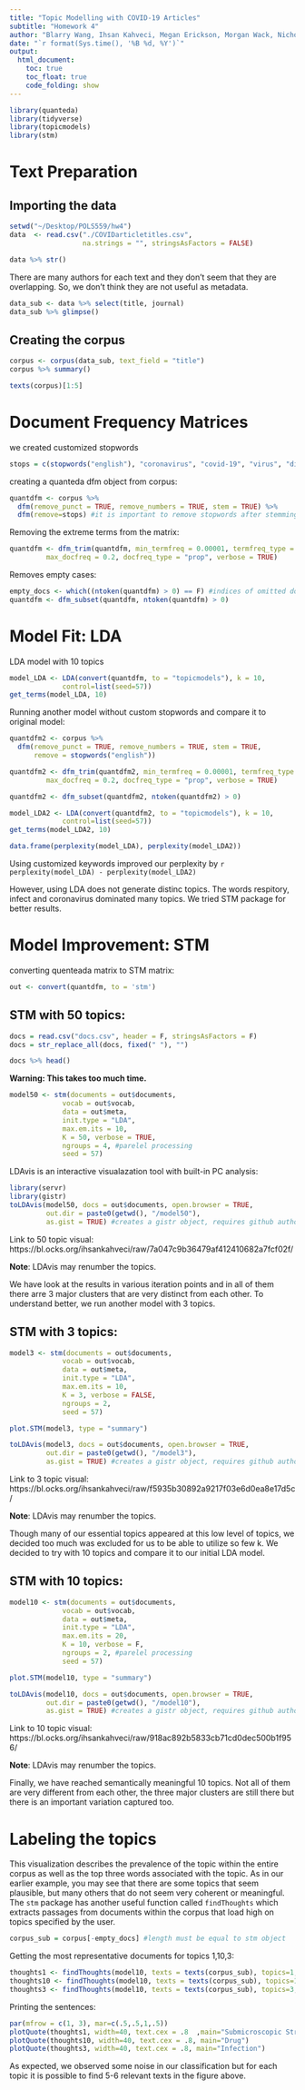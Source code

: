 ```yaml
---
title: "Topic Modelling with COVID-19 Articles"
subtitle: "Homework 4"
author: "Blarry Wang, Ihsan Kahveci, Megan Erickson, Morgan Wack, Nicholas Wittstock"
date: "`r format(Sys.time(), '%B %d, %Y')`"
output: 
  html_document:
    toc: true
    toc_float: true
    code_folding: show
---
```


```r
library(quanteda)
library(tidyverse)
library(topicmodels)
library(stm)
```

# Text Preparation

## Importing the data

```r
setwd("~/Desktop/POLS559/hw4")
data  <- read.csv("./COVIDarticletitles.csv", 
                  na.strings = "", stringsAsFactors = FALSE)
```

```r
data %>% str()
```

There are many authors for each text and they don't seem that they are overlapping. So, we don't think they are not useful as metadata.

```r
data_sub <- data %>% select(title, journal)
data_sub %>% glimpse()
```

## Creating the corpus

```r
corpus <- corpus(data_sub, text_field = "title")
corpus %>% summary()
```

```r
texts(corpus)[1:5]
```

# Document Frequency Matrices

we created customized stopwords
```r
stops = c(stopwords("english"), "coronavirus", "covid-19", "virus", "diseas")
```

creating a quanteda dfm object from corpus:

```r
quantdfm <- corpus %>% 
  dfm(remove_punct = TRUE, remove_numbers = TRUE, stem = TRUE) %>% 
  dfm(remove=stops) #it is important to remove stopwords after stemming 
```

Removing the extreme terms from the matrix:

```r
quantdfm <- dfm_trim(quantdfm, min_termfreq = 0.00001, termfreq_type = "prop",
         max_docfreq = 0.2, docfreq_type = "prop", verbose = TRUE)
```

Removes empty cases:

```r
empty_docs <- which((ntoken(quantdfm) > 0) == F) #indices of omitted docs
quantdfm <- dfm_subset(quantdfm, ntoken(quantdfm) > 0)
```

# Model Fit: LDA

LDA model with 10 topics

```r
model_LDA <- LDA(convert(quantdfm, to = "topicmodels"), k = 10,
             control=list(seed=57)) 
get_terms(model_LDA, 10)
```

Running another model without custom stopwords and compare it to original model:

```r
quantdfm2 <- corpus %>% 
  dfm(remove_punct = TRUE, remove_numbers = TRUE, stem = TRUE,
      remove = stopwords("english"))

quantdfm2 <- dfm_trim(quantdfm2, min_termfreq = 0.00001, termfreq_type = "prop",
         max_docfreq = 0.2, docfreq_type = "prop", verbose = TRUE)

quantdfm2 <- dfm_subset(quantdfm2, ntoken(quantdfm2) > 0)
```

```r
model_LDA2 <- LDA(convert(quantdfm2, to = "topicmodels"), k = 10,
             control=list(seed=57)) 
get_terms(model_LDA2, 10)
```

```r
data.frame(perplexity(model_LDA), perplexity(model_LDA2))
```

Using customized keywords improved our perplexity by `r perplexity(model_LDA) - perplexity(model_LDA2)`

However, using LDA does not generate distinc topics. The words respitory, infect and coronavirus dominated many topics. We tried STM package for better results. 

# Model Improvement: STM 

converting quenteada matrix to STM matrix:

```r
out <- convert(quantdfm, to = 'stm')
```



## STM with 50 topics:
```r
docs = read.csv("docs.csv", header = F, stringsAsFactors = F)
docs = str_replace_all(docs, fixed(" "), "")

docs %>% head()
```

**Warning: This takes too much time.**

```r
model50 <- stm(documents = out$documents,
             vocab = out$vocab,
             data = out$meta,
             init.type = "LDA",
             max.em.its = 10,
             K = 50, verbose = TRUE,
             ngroups = 4, #parelel processing 
             seed = 57)
```

LDAvis is an interactive visualazation tool with built-in PC analysis:

```r
library(servr)
library(gistr)
toLDAvis(model50, docs = out$documents, open.browser = TRUE,
         out.dir = paste0(getwd(), "/model50"),
         as.gist = TRUE) #creates a gistr object, requires github authorization
```

Link to 50 topic visual:
https://bl.ocks.org/ihsankahveci/raw/7a047c9b36479af412410682a7fcf02f/

**Note**: LDAvis may renumber the topics.

We have look at the results in various iteration points and in all of them there arre 3 major clusters that are very distinct from each other. To understand better, we run another model with 3 topics.


## STM with 3 topics:

```r
model3 <- stm(documents = out$documents,
             vocab = out$vocab,
             data = out$meta,
             init.type = "LDA",
             max.em.its = 10,
             K = 3, verbose = FALSE,
             ngroups = 2,
             seed = 57)
```


```r
plot.STM(model3, type = "summary")
```

```r
toLDAvis(model3, docs = out$documents, open.browser = TRUE,
         out.dir = paste0(getwd(), "/model3"),
         as.gist = TRUE) #creates a gistr object, requires github authorization
```

Link to 3 topic visual:
https://bl.ocks.org/ihsankahveci/raw/f5935b30892a9217f03e6d0ea8e17d5c/

**Note**: LDAvis may renumber the topics.

Though many of our essential topics appeared at this low level of topics, we decided too much was excluded for us to be able to utilize so few k. We decided to try with 10 topics and compare it to our initial LDA model.


## STM with 10 topics: 

```r
model10 <- stm(documents = out$documents,
             vocab = out$vocab,
             data = out$meta,
             init.type = "LDA",
             max.em.its = 20,
             K = 10, verbose = F,
             ngroups = 2, #parelel processing 
             seed = 57)
```

```r
plot.STM(model10, type = "summary")
```


```r
toLDAvis(model10, docs = out$documents, open.browser = TRUE,
         out.dir = paste0(getwd(), "/model10"),
         as.gist = TRUE) #creates a gistr object, requires github authorization
```

Link to 10 topic visual:
https://bl.ocks.org/ihsankahveci/raw/918ac892b5833cb71cd0dec500b1f956/

**Note**: LDAvis may renumber the topics.

Finally, we have reached semantically meaningful 10 topics. Not all of them are very different from each other, the three major clusters are still there but there is an important variation captured too. 


# Labeling the topics

This visualization describes the prevalence of the topic within the entire corpus as well as the top three words associated with the topic. As in our earlier example, you may see that there are some topics that seem plausible, but many others that do not seem very coherent or meaningful. The `stm` package has another useful function called `findThoughts` which extracts passages from documents within the corpus that load high on topics specified by the user.


```r
corpus_sub = corpus[-empty_docs] #length must be equal to stm object
```

Getting the most representative documents for topics 1,10,3:

```r
thoughts1 <- findThoughts(model10, texts = texts(corpus_sub), topics=1, n=10)$docs[[1]]
thoughts10 <- findThoughts(model10, texts = texts(corpus_sub), topics=10, n=10)$docs[[1]]
thoughts3 <- findThoughts(model10, texts = texts(corpus_sub), topics=3, n=10)$docs[[1]]
```

Printing the sentences:

```r
par(mfrow = c(1, 3), mar=c(.5,.5,1,.5))
plotQuote(thoughts1, width=40, text.cex = .8  ,main="Submicroscopic Structures")
plotQuote(thoughts10, width=40, text.cex = .8, main="Drug")
plotQuote(thoughts3, width=40, text.cex = .8, main="Infection")
```

As expected, we observed some noise in our classification but for each topic it is possible to find 5-6 relevant texts in the figure above.